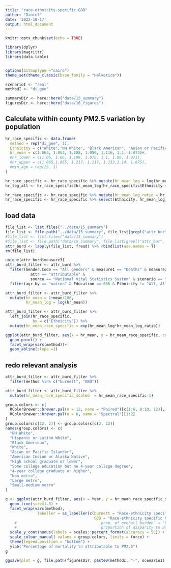 ```yaml
---
title: "race-ethnicity-specific-GBD"
author: "Daniel"
date: '2022-10-17'
output: html_document
---
```


```r
knitr::opts_chunk$set(echo = TRUE)
```

```r
library(dplyr)
library(magrittr)
library(data.table)


options(bitmapType ="cairo")
theme_set(theme_classic(base_family = "Helvetica"))
```

```r
scenarioI <- "real"
methodI <- "di_gee"

summaryDir <- here::here("data/15_summary") 
figuresDir <- here::here("data/16_figures") 
```

## Calculate within county PM2.5 variation by population
```r
hr_race_specific <- data.frame(
  method = rep("di_gee", 1),
  Ethnicity = c("White","NH White", "Black American", "Asian or Pacific Islander", "Hispanic or Latino White", "American Indian or Alaska Native", "All"), # TODO
  hr_mean = c(1.063, 1.063, 1.208, 1.096, 1.116, 1.1, 1.073)#,
  #hr_lower = c(1.06, 1.06, 1.199, 1.075, 1.1, 1.06, 1.071),
  #hr_upper = c(1.065,1.065, 1.217, 1.117, 1.133,1.14, 1.075),
  #min_age = rep(25, 1)
)

hr_race_specific <- hr_race_specific %>% mutate(hr_mean_log = log(hr_mean))
hr_log_all <- hr_race_specific$hr_mean_log[hr_race_specific$Ethnicity == "All"]

hr_race_specific <- hr_race_specific %>% mutate(hr_mean_log_ratio = hr_mean_log/hr_log_all)
hr_race_specific <- hr_race_specific %>% select(Ethnicity, hr_mean_log_ratio)
```

## load data
```r
file_list <- list.files("../data/15_summary")
file_list <- file.path("../data/15_summary", file_list[grepl("attr_bur", file_list)])
#file_list <- list.files("data/15_summary")
#file_list <- file.path("data/15_summary", file_list[grepl("attr_bur", file_list)])
attr_burd <- lapply(file_list, fread) %>% rbindlist(use.names = T)
rm(file_list)
```

```r
unique(attr_burd$measure3)
attr_burd_filter <- attr_burd %>%
  filter(Gender.Code == "All genders" & measure1 == "Deaths" & measure2 == "age-adjusted rate per 100,000" &
           attr == "attributable" &
           source == "National Vital Statistics System" & scenario == "real") %>% 
  filter(agr_by == "nation" & Education == 666 & Ethnicity != "All, All Origins" & measure3 == "prop. of overall burden" & rural_urban_class == "All") 

attr_burd_filter <- attr_burd_filter %>%
  mutate(hr_mean = 1+mean/100,
         hr_mean_log = log(hr_mean))
```

```r
attr_burd_filter <- attr_burd_filter %>%
  left_join(hr_race_specific, 
            by = c("Ethnicity")) %>% 
  mutate(hr_mean_race_specific = exp(hr_mean_log*hr_mean_log_ratio))
```

```r
ggplot(attr_burd_filter, aes(x = hr_mean, y = hr_mean_race_specific, color = Ethnicity)) +
  geom_point() +
  facet_wrap(vars(method))+
  geom_abline(slope =1)
```

## redo relevant analysis
```r
attr_burd_filter <- attr_burd_filter %>%
  filter(method %in% c("burnett", "GBD"))
```

```r
attr_burd_filter <- attr_burd_filter %>%
  mutate(hr_mean_race_specific_scaled  = hr_mean_race_specific-1)
```

```r
group.colors <- c(
  RColorBrewer::brewer.pal(n = 12, name = "Paired")[c(1:6, 8:10, 12)],
  RColorBrewer::brewer.pal(n = 6, name = "Spectral")[1:2]
)
group.colors[c(12, 2)] <- group.colors[c(2, 12)]
names(group.colors) <- c(
  "NH White",
  "Hispanic or Latino White",
  "Black American",
  "White",
  "Asian or Pacific Islander",
  "American Indian or Alaska Native",
  "High school graduate or lower",
  "Some college education but no 4-year college degree",
  "4-year college graduate or higher",
  "Non metro",
  "Large metro",
  "Small-medium metro"
)
```

```r
g <- ggplot(attr_burd_filter, aes(x = Year, y = hr_mean_race_specific_scaled, color = Ethnicity)) +
  geom_line(size=1.5) +
  facet_wrap(vars(method),
              labeller = as_labeller(c(burnett = "Race-ethnicity specific GEMM",
                                       GBD = "Race-ethnicity specific GBD")))+ 
    #                                    `prop. of overall burden` = "Percent of all-cause mortality attributable to PM2.5 for each race-ethnicity",
    #                                    `proportion of disparity to Black or African American attributable` = "Relative size (in percent) of the difference in all-cause mortality between each race-ethnicity and Black Americans that can be attributed to PM2.5 exposure") ) )+)+
  scale_y_continuous(labels = scales::percent_format(accuracy = 5L)) +
  scale_colour_manual( values = group.colors, limits = force) +
  theme(legend.position = "bottom") +
  ylab("Percentage of mortality \n attributable to PM2.5")
g
```
```r
ggsave(plot = g, file.path(figuresDir, paste0(methodI, "-", scenarioI), "figureS50_race_ethnicity_specific_GBD.png"), dpi = 300, height = 6, width = 8)
```

